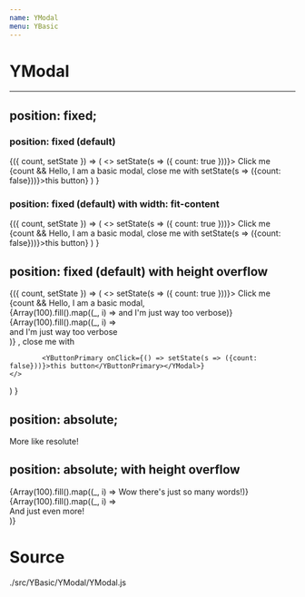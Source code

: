 ```yaml
---
name: YModal
menu: YBasic
---
```



# YModal
---

## position: fixed;

### position: fixed (default)
<Playground>
<State initialState={{ count: false }}>
<Observe>
{({ count, setState }) => (
	<>
		<YButtonPrimary onClick={() => setState(s => ({ count: true }))}>
		Click me
		</YButtonPrimary>
		{count && <YModal>Hello, I am a basic modal, close me with <YButtonPrimary onClick={() => setState(s => ({count: false}))}>this button</YButtonPrimary></YModal>}
	</>
) }
</Observe>
</State>
</Playground>


### position: fixed (default) with width: fit-content
<Playground>
<State initialState={{ count: false }}>
<Observe>
{({ count, setState }) => (
	<>
		<YButtonPrimary onClick={() => setState(s => ({ count: true }))}>
		Click me
		</YButtonPrimary>
		{count && <YModal
			childStyle={{width: 'fit-content'}}
		>Hello, I am a basic modal, close me with <YButtonPrimary onClick={() => setState(s => ({count: false}))}>this button</YButtonPrimary></YModal>}
	</>
) }
</Observe>
</State>
</Playground>

## position: fixed (default) with height overflow
<Playground>
<State initialState={{ count: false }}>
<Observe>
{({ count, setState }) => (
	<>
		<YButtonPrimary onClick={() => setState(s => ({ count: true }))}>
		Click me
		</YButtonPrimary>
		{count && <YModal>
			Hello, I am a basic modal,
			<div>
				{Array(100).fill().map((_, i) => <span key={'key'+i}>and I'm just way too verbose</span>)}
			</div>
			{Array(100).fill().map((_, i) => <div key={'key'+i}>and I'm just way too verbose</div>)}
			, close me with
			
			<YButtonPrimary onClick={() => setState(s => ({count: false}))}>this button</YButtonPrimary></YModal>}
	</>
) }
</Observe>
</State>
</Playground>

## position: absolute;
<Playground>
	<div style={{position: 'relative', height: '400px'}}>
		<YModal style={{
			position: 'absolute',
			zIndex: 'unset'
			}}>More like resolute!</YModal>
	</div>
</Playground>


## position: absolute; with height overflow
<Playground>
	<div style={{position: 'relative', height: '400px'}}>
		<YModal style={{
			position: 'absolute',
			zIndex: 'unset'
			}}>
			<div>
				{Array(100).fill().map((_, i) => <span key={'key'+i}>Wow there's just so many words!</span>)}
			</div>
			{Array(100).fill().map((_, i) => <div key={'key'+i}>And just even more!</div>)}
			</YModal>
	</div>
</Playground>

# Source
./src/YBasic/YModal/YModal.js
<SourceDisplay source={source} />